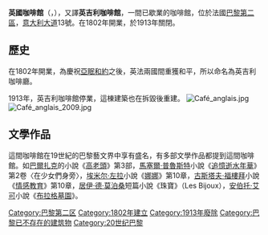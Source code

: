 {{coord|48|52|16.58|N|2|20|14.81|E|type:landmark_region:FR_scale:10000|display=title}} 
'''英國咖啡館'''（{{lang-fr|Café Anglais}}，{{IPA-fr|kafe ɑ̃ɡlɛ}}），又譯'''英吉利咖啡館'''，一間已歇業的咖啡館，位於法國[[巴黎|巴黎]][[巴黎第二区|第二區]]，[[意大利大道|意大利大道]]13號。在1802年開業，於1913年關閉。

==歷史==
在1802年開業，為慶祝[[亞眠和約|亞眠和約]]之後，英法兩國間重獲和平，所以命名為英吉利咖啡廳。

1913年，英吉利咖啡館停業，這棟建築也在拆毀後重建。
[[Image:Café_anglais.jpg|thumb]]
[[Image:Café_anglais_2009.jpg|thumb]]

==文學作品==
這間咖啡館在19世紀的巴黎藝文界中享有盛名，有多部文學作品都提到這間咖啡館。如[[巴爾扎克|巴爾扎克]]的小說《[[高老頭|高老頭]]》第3部，[[馬塞爾·普魯斯特|馬塞爾·普魯斯特]]小說《[[追憶逝水年華|追憶逝水年華]]》第2卷〈在少女們身旁〉，[[埃米尔·左拉|埃米尔·左拉]]小說《[[娜娜_(小說)|娜娜]]》第10章，[[古斯塔夫·福樓拜|古斯塔夫·福樓拜]]小說《[[情感教育|情感教育]]》第10章，[[居伊·德·莫泊桑|居伊·德·莫泊桑]]短篇小說《珠寶》（Les Bijoux），[[安伯托·艾可|安伯托·艾可]]小說《[[布拉格墓園|布拉格墓園]]》。
[[Category:巴黎第二区|Category:巴黎第二区]]
[[Category:1802年建立|Category:1802年建立]]
[[Category:1913年廢除|Category:1913年廢除]]
[[Category:巴黎已不存在的建筑物|Category:巴黎已不存在的建筑物]]
[[Category:20世纪巴黎|Category:20世纪巴黎]]